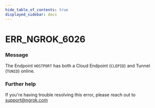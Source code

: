 ```yaml
---
hide_table_of_contents: true
displayed_sidebar: docs
---
```



# ERR_NGROK_6026

### Message

The Endpoint `HOSTPORT` has both a Cloud Endpoint (`CLEPID`) and Tunnel (`TUNID`) online.

<ErrorDetails error="err_ngrok_6026" />

### Further help

If you're having trouble resolving this error, please reach out to [support@ngrok.com](mailto:support@ngrok.com?subject=Help%20with%20ERR_NGROK_6026)
